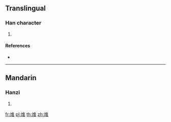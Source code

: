 {{character info/new}}
==Translingual==

===Han character===
{{Han char|rn=86|rad=火|as=08|sn=12|four=|canj=FOG,XFOG}}

# {{defn|Han|sort=火08}}

====References====
* {{Han ref|kx=0675.080|dkj=19120|hdz=32209.130|uh=7133|ud=28979}}

----

==Mandarin==

===Hanzi===
{{cmn-hanzi|pin=[[jué]] ([[jue2]])|wg=chüeh<sup>2</sup>}}

# {{defn|lang=cmn|sort=火08}}

[[fr:焳]]
[[pl:焳]]
[[th:焳]]
[[zh:焳]]